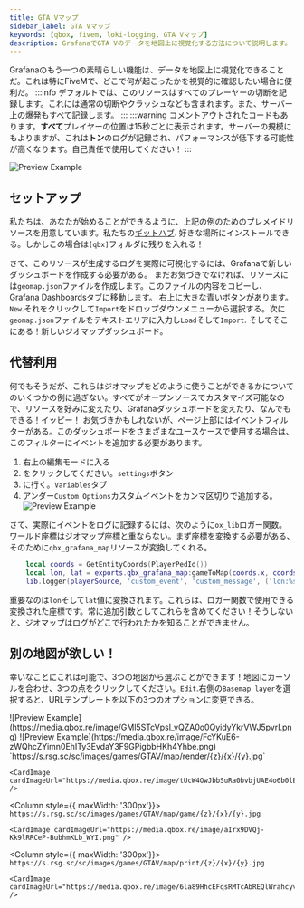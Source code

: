 ```yaml
---
title: GTA Vマップ
sidebar_label: GTA Vマップ
keywords: [qbox, fivem, loki-logging, GTA Vマップ]
description: GrafanaでGTA Vのデータを地図上に視覚化する方法について説明します。
---
```


Grafanaのもう一つの素晴らしい機能は、データを地図上に視覚化できることだ。これは特にFiveMで、どこで何が起こったかを視覚的に確認したい場合に便利だ。
:::info
デフォルトでは、このリソースはすべてのプレーヤーの切断を記録します。これには通常の切断やクラッシュなども含まれます。また、サーバー上の爆発もすべて記録します。
:::
:::warning
コメントアウトされたコードもあります。**すべて**プレイヤーの位置は15秒ごとに表示されます。サーバーの規模にもよりますが、これは**トン**のログが記録され、パフォーマンスが低下する可能性が高くなります。自己責任で使用してください！
:::

![Preview Example](https://media.qbox.re/image/qJeZjKiL8aGnUiXNvzngid9uwqicgpdJ6KR0.png)

## セットアップ

私たちは、あなたが始めることができるように、上記の例のためのプレメイドリソースを用意しています。私たちの[ギットハブ](https://github.com/Qbox-project/qbx_grafana_map).
好きな場所にインストールできる。しかしこの場合は`[qbx]`フォルダに残りを入れる！

さて、このリソースが生成するログを実際に可視化するには、Grafanaで新しいダッシュボードを作成する必要がある。
まだお気づきでなければ、リソースには`geomap.json`ファイルを作成します。このファイルの内容をコピーし、Grafana Dashboardsタブに移動します。
右上に大きな青いボタンがあります。`New`.それをクリックして`Import`をドロップダウンメニューから選択する。次に`geomap.json`ファイルをテキストエリアに入力し`Load`そして`Import`.
そしてそこにある！新しいジオマップダッシュボード。

<ReactPlayer
  url="https://media.qbox.re/video/c6wX8jrRqNp3uNgGN_93OCvgrutgIwzy.mp4"
  controls={true}
  width="100%"
  height="100%"
  loop={true}
  playing={true}
/>

## 代替利用

何でもそうだが、これらはジオマップをどのように使うことができるかについてのいくつかの例に過ぎない。すべてがオープンソースでカスタマイズ可能なので、リソースを好みに変えたり、Grafanaダッシュボードを変えたり、なんでもできる！イッピー！
お気づきかもしれないが、ページ上部にはイベントフィルターがある。このダッシュボードをさまざまなユースケースで使用する場合は、このフィルターにイベントを追加する必要があります。

1. 右上の編集モードに入る
2. をクリックしてください。`settings`ボタン
3. に行く。`Variables`タブ
4. アンダー`Custom Options`カスタムイベントをカンマ区切りで追加する。
   ![Preview Example](https://media.qbox.re/image/Jrmbwa8Q-yQKWRJHMJHZ8U7Te9W2HU68MZM7WOAk.png)

さて、実際にイベントをログに記録するには、次のように`ox_lib`ロガー関数。ワールド座標はジオマップ座標と重ならない。まず座標を変換する必要がある、
そのために`qbx_grafana_map`リソースが変換してくれる。

```lua
    local coords = GetEntityCoords(PlayerPedId())
    local lon, lat = exports.qbx_grafana_map:gameToMap(coords.x, coords.y)
    lib.logger(playerSource, 'custom_event', 'custom_message', ('lon:%s'):format(lon), ('lat:%s'):format(lat))
```

重要なのは`lon`そして`lat`値に変換されます。これらは、ロガー関数で使用できる変換された座標です。常に追加引数としてこれらを含めてください！そうしないと、ジオマップはログがどこで行われたかを知ることができません。

## 別の地図が欲しい！

幸いなことにこれは可能で、3つの地図から選ぶことができます！地図にカーソルを合わせ、3つの点をクリックしてください。`Edit`.右側の`Basemap layer`を選択すると、URLテンプレートを以下の3つのオプションに変更できる。

<Columns>
  <Column>
    ![Preview Example](https://media.qbox.re/image/GMl5STcVpsl_vQZA0o0QyidyYkrVWJ5pvrI.png)
  </Column>

  <Column>
    ![Preview Example](https://media.qbox.re/image/FcYKuE6-zWQhcZYimn0EhITy3EvdaY3F9GPigbbHKh4Yhbe.png)
  </Column>
</Columns>

<Columns>
  <Column style={{ maxWidth: '300px'}}>
    <CardHeader>
      `https://s.rsg.sc/sc/images/games/GTAV/map/render/{z}/{x}/{y}.jpg`
    </CardHeader>

    <CardImage cardImageUrl="https://media.qbox.re/image/tUcW4OwJbbSuRa0bvbjUAE4o6b0lEOkulAlTVU1OwShY.png" />

  </Column>

  <Column style={{ maxWidth: '300px'}}>
    <CardHeader>
      `https://s.rsg.sc/sc/images/games/GTAV/map/game/{z}/{x}/{y}.jpg`
    </CardHeader>

    <CardImage cardImageUrl="https://media.qbox.re/image/aIrx9DVQj-Kk9lRRCeP-BubhmKLb_WYI.png" />

  </Column>

  <Column style={{ maxWidth: '300px'}}>
    <CardHeader>
      `https://s.rsg.sc/sc/images/games/GTAV/map/print/{z}/{x}/{y}.jpg`
    </CardHeader>

    <CardImage cardImageUrl="https://media.qbox.re/image/6la89HhcEFqsRMTcAbREQlWrahcyvs6YXffRPBeZwFhn3.png" />

  </Column>
</Columns>

